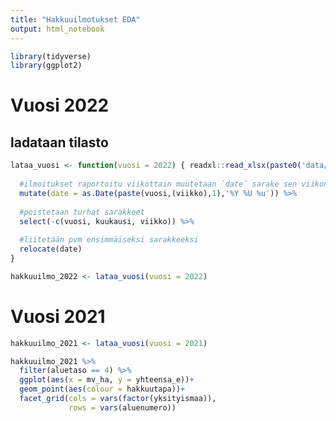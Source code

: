 ```yaml
---
title: "Hakkuuilmotukset EDA"
output: html_notebook
---
```


```r

library(tidyverse)
library(ggplot2)

```

# Vuosi 2022

## ladataan tilasto

```r

lataa_vuosi <- function(vuosi = 2022) { readxl::read_xlsx(paste0('data/metsakeskus/Hakkuuaikomukset_',vuosi,'.xlsx')) %>% 
    
  #ilmoitukset raportoitu viikottain muutetaan `date` sarake sen viikon maanantaiksi 
  mutate(date = as.Date(paste(vuosi,(viikko),1),'%Y %U %u')) %>% 
    
  #poistetaan turhat sarakkeet
  select(-c(vuosi, kuukausi, viikko)) %>% 
    
  #liitetään pvm ensimmäiseksi sarakkeeksi
  relocate(date)
}

hakkuuilmo_2022 <- lataa_vuosi(vuosi = 2022) 

```


# Vuosi 2021

```r
hakkuuilmo_2021 <- lataa_vuosi(vuosi = 2021) 

hakkuuilmo_2021 %>% 
  filter(aluetaso == 4) %>% 
  ggplot(aes(x = mv_ha, y = yhteensa_e))+
  geom_point(aes(colour = hakkuutapa))+
  facet_grid(cols = vars(factor(yksityismaa)),
             rows = vars(aluenumero))
  
```

